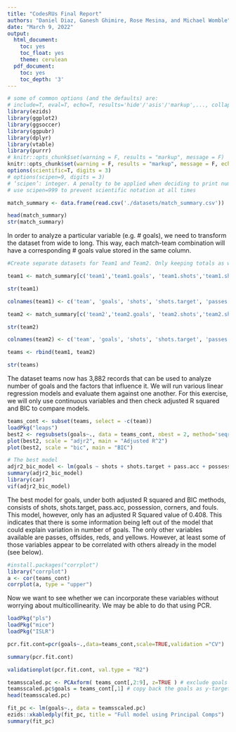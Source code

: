 ```yaml
---
title: "CodesRUs Final Report"
authors: "Daniel Diaz, Ganesh Ghimire, Rose Mesina, and Michael Womble"
date: "March 9, 2022"
output:
  html_document:
    toc: yes
    toc_float: yes
    theme: cerulean
  pdf_document:
    toc: yes
    toc_depth: '3'
---
```


```r
# some of common options (and the defaults) are: 
# include=T, eval=T, echo=T, results='hide'/'asis'/'markup',..., collapse=F, warning=T, message=T, error=T, cache=T, fig.width=6, fig.height=4, fig.dim=c(6,4) #inches, fig.align='left'/'center','right', 
library(ezids)
library(ggplot2)
library(ggsoccer)
library(ggpubr)
library(dplyr)
library(vtable)
library(purrr)
# knitr::opts_chunk$set(warning = F, results = "markup", message = F)
knitr::opts_chunk$set(warning = F, results = "markup", message = F, echo=F)
options(scientific=T, digits = 3) 
# options(scipen=9, digits = 3) 
# ‘scipen’: integer. A penalty to be applied when deciding to print numeric values in fixed or exponential notation.  Positive values bias towards fixed and negative towards scientific notation: fixed notation will be preferred unless it is more than ‘scipen’ digits wider.
# use scipen=999 to prevent scientific notation at all times
```

```r
match_summary <- data.frame(read.csv('./datasets/match_summary.csv'))

head(match_summary)
str(match_summary)
```

In order to analyze a particular variable (e.g. # goals), we need to transform the dataset from wide to long. This way, each match-team combination will have a corresponding # goals value stored in the same column.


```r

#Create separate datasets for Team1 and Team2. Only keeping totals as well as the relevant team's stats

team1 <- match_summary[c('team1','team1.goals', 'team1.shots','team1.shots.target','team1.passes','team1.pass.acc','team1.possession','team1.corners','team1.offsides','team1.fouls','team1.yellows','team1.reds')]

str(team1)

colnames(team1) <- c('team', 'goals', 'shots', 'shots.target', 'passes','pass.acc', 'possession', 'corners', 'offsides', 'fouls', 'yellows', 'reds')

team2 <- match_summary[c('team2','team2.goals', 'team2.shots','team2.shots.target','team2.passes','team2.pass.acc','team2.possession','team2.corners','team2.offsides','team2.fouls','team2.yellows','team2.reds')]

str(team2)

colnames(team2) <- c('team', 'goals', 'shots', 'shots.target', 'passes','pass.acc', 'possession', 'corners', 'offsides', 'fouls', 'yellows', 'reds')

teams <- rbind(team1, team2)

str(teams)

```

The dataset teams now has 3,882 records that can be used to analyze number of goals and the factors that influence it. We will run various linear regression models and evaluate them against one another. For this exercise, we will only use continuous variables and then check adjusted R squared and BIC to compare models.

```r

teams_cont <- subset(teams, select = -c(team))
loadPkg("leaps")
best2 <- regsubsets(goals~., data = teams_cont, nbest = 2, method='seqrep')
plot(best2, scale = "adjr2", main = "Adjusted R^2")
plot(best2, scale = "bic", main = "BIC")

# The best model
adjr2_bic_model <- lm(goals ~ shots + shots.target + pass.acc + possession + corners + fouls, data = teams_cont)
summary(adjr2_bic_model)
library(car)
vif(adjr2_bic_model)
```

The best model for goals, under both adjusted R squared and BIC methods, consists of shots, shots.target, pass.acc, possession, corners, and fouls. This model, however, only has an adjusted R Squared value of 0.408. This indicates that there is some information being left out of the model that could explain variation in number of goals. The only other variables available are passes, offsides, reds, and yellows. However, at least some of those variables appear to be correlated with others already in the model (see below). 

```r
#install.packages("corrplot")
library("corrplot")
a <- cor(teams_cont)
corrplot(a, type = "upper")
```

Now we want to see whether we can incorporate these variables without worrying about multicollinearity. We may be able to do that using PCR.

```r

loadPkg("pls")
loadPkg("mice")
loadPkg("ISLR")

pcr.fit.cont=pcr(goals~.,data=teams_cont,scale=TRUE,validation ="CV")

summary(pcr.fit.cont)

validationplot(pcr.fit.cont, val.type = "R2")

```

```r
teamsscaled.pc <- PCAxform( teams_cont[,2:9], z=TRUE ) # exclude goals column at index 1
teamsscaled.pc$goals = teams_cont[,1] # copy back the goals as y-target
head(teamsscaled.pc)

fit_pc <- lm(goals~., data = teamsscaled.pc)
ezids::xkabledply(fit_pc, title = "Full model using Principal Comps")
summary(fit_pc)

```